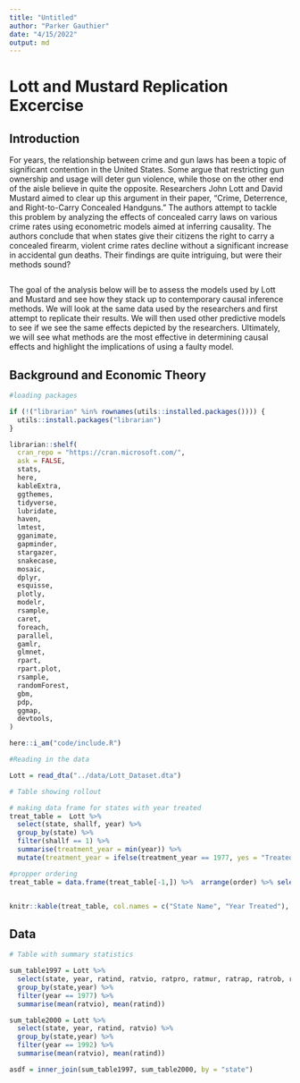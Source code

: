 ```yaml
---
title: "Untitled"
author: "Parker Gauthier"
date: "4/15/2022"
output: md
---
```


# Lott and Mustard Replication Excercise

## Introduction

  For years, the relationship between crime and gun laws has been a topic of significant contention in the United States. Some argue that restricting gun ownership and usage will deter gun violence, while those on the other end of the aisle believe in quite the opposite. Researchers John Lott and David Mustard aimed to clear up this argument in their paper, "Crime, Deterrence, and Right-to-Carry Concealed Handguns."  The authors attempt to tackle this problem by analyzing the effects of concealed carry laws on various crime rates using econometric models aimed at inferring causality.  The authors conclude that when states give their citizens the right to carry a concealed firearm, violent crime rates decline without a significant increase in accidental gun deaths.  Their findings are quite intriguing, but were their methods sound?
```
```
  The goal of the analysis below will be to assess the models used by Lott and Mustard and see how they stack up to contemporary causal inference methods.  We will look at the same data used by the researchers and first attempt to replicate their results.  We will then used other predictive models to see if we see the same effects depicted by the researchers.  Ultimately, we will see what methods are the most effective in determining causal effects and highlight the implications of using a faulty model.
  
## Background and Economic Theory



```r

#loading packages

if (!("librarian" %in% rownames(utils::installed.packages()))) {
  utils::install.packages("librarian")
}

librarian::shelf( 
  cran_repo = "https://cran.microsoft.com/",
  ask = FALSE,
  stats, 
  here,
  kableExtra,
  ggthemes,
  tidyverse,
  lubridate,
  haven,
  lmtest,
  gganimate,
  gapminder,
  stargazer,
  snakecase,
  mosaic,
  dplyr,
  esquisse,
  plotly,
  modelr,
  rsample,
  caret,
  foreach,
  parallel,
  gamlr,
  glmnet,
  rpart,
  rpart.plot,
  rsample,
  randomForest,
  gbm,
  pdp,
  ggmap,
  devtools,
)

here::i_am("code/include.R")
```


```r
#Reading in the data

Lott = read_dta("../data/Lott_Dataset.dta")

```


```r
# Table showing rollout

# making data frame for states with year treated
treat_table =  Lott %>%
  select(state, shallf, year) %>%
  group_by(state) %>% 
  filter(shallf == 1) %>%
  summarise(treatment_year = min(year)) %>% 
  mutate(treatment_year = ifelse(treatment_year == 1977, yes = "Treated Entire Period", no = treatment_year), order = ifelse(treatment_year == "Treated Entire Period", yes = 1, no = treatment_year))

#propper ordering
treat_table = data.frame(treat_table[-1,]) %>%  arrange(order) %>% select(-order)


knitr::kable(treat_table, col.names = c("State Name", "Year Treated"), caption = "Table 1")
```


## Data

```r

# Table with summary statistics

sum_table1997 = Lott %>% 
  select(state, year, ratind, ratvio, ratpro, ratmur, ratrap, ratrob, rataga, ratbur, ratlar, rataut) %>% 
  group_by(state,year) %>% 
  filter(year == 1977) %>% 
  summarise(mean(ratvio), mean(ratind))

sum_table2000 = Lott %>% 
  select(state, year, ratind, ratvio) %>% 
  group_by(state,year) %>% 
  filter(year == 1992) %>% 
  summarise(mean(ratvio), mean(ratind))

asdf = inner_join(sum_table1997, sum_table2000, by = "state")

```